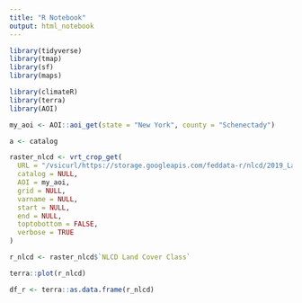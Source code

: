 ```yaml
---
title: "R Notebook"
output: html_notebook
---
```



```r
library(tidyverse)
library(tmap)
library(sf)
library(maps)

library(climateR) 
library(terra)
library(AOI)
```

```r
my_aoi <- AOI::aoi_get(state = "New York", county = "Schenectady")
```


```r
a <- catalog

```


```r
raster_nlcd <- vrt_crop_get(
  URL = "/vsicurl/https://storage.googleapis.com/feddata-r/nlcd/2019_Land_Cover_L48.tif",
  catalog = NULL,
  AOI = my_aoi,
  grid = NULL,
  varname = NULL,
  start = NULL,
  end = NULL,
  toptobottom = FALSE,
  verbose = TRUE
)
```

```r
r_nlcd <- raster_nlcd$`NLCD Land Cover Class`
```

```r
terra::plot(r_nlcd)

```

```r
df_r <- terra::as.data.frame(r_nlcd)
```


